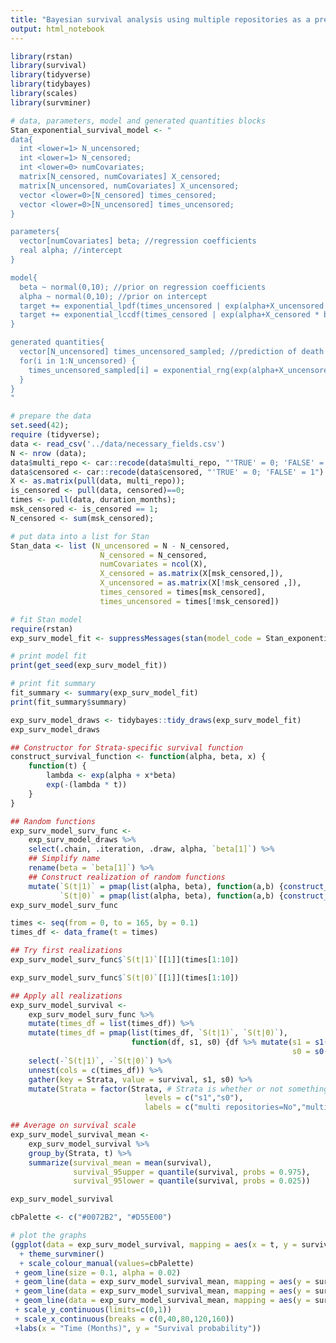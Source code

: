 ```yaml
---
title: "Bayesian survival analysis using multiple repositories as a predictor"
output: html_notebook
---
```

```r
library(rstan)
library(survival)
library(tidyverse)
library(tidybayes)
library(scales)
library(survminer)
```
 

```r
# data, parameters, model and generated quantities blocks
Stan_exponential_survival_model <- "
data{
  int <lower=1> N_uncensored;
  int <lower=1> N_censored;
  int <lower=0> numCovariates;
  matrix[N_censored, numCovariates] X_censored;
  matrix[N_uncensored, numCovariates] X_uncensored;
  vector <lower=0>[N_censored] times_censored;
  vector <lower=0>[N_uncensored] times_uncensored;
}

parameters{
  vector[numCovariates] beta; //regression coefficients
  real alpha; //intercept
}

model{
  beta ~ normal(0,10); //prior on regression coefficients
  alpha ~ normal(0,10); //prior on intercept
  target += exponential_lpdf(times_uncensored | exp(alpha+X_uncensored * beta)); //log-likelihood part for uncensored times
  target += exponential_lccdf(times_censored | exp(alpha+X_censored * beta)); //log-likelihood for censored times
}

generated quantities{
  vector[N_uncensored] times_uncensored_sampled; //prediction of death
  for(i in 1:N_uncensored) {
    times_uncensored_sampled[i] = exponential_rng(exp(alpha+X_uncensored[i,]* beta));
  }
}
"
```

```r
# prepare the data
set.seed(42); 
require (tidyverse);
data <- read_csv('../data/necessary_fields.csv')
N <- nrow (data);
data$multi_repo <- car::recode(data$multi_repo, "'TRUE' = 0; 'FALSE' = 1")
data$censored <- car::recode(data$censored, "'TRUE' = 0; 'FALSE' = 1")
X <- as.matrix(pull(data, multi_repo)); 
is_censored <- pull(data, censored)==0; 
times <- pull(data, duration_months); 
msk_censored <- is_censored == 1; 
N_censored <- sum(msk_censored);
```

```r
# put data into a list for Stan
Stan_data <- list (N_uncensored = N - N_censored, 
                    N_censored = N_censored,
                    numCovariates = ncol(X), 
                    X_censored = as.matrix(X[msk_censored,]),
                    X_uncensored = as.matrix(X[!msk_censored ,]), 
                    times_censored = times[msk_censored],
                    times_uncensored = times[!msk_censored])
```

```r
# fit Stan model
require(rstan)
exp_surv_model_fit <- suppressMessages(stan(model_code = Stan_exponential_survival_model, data = Stan_data))
```

```r
# print model fit
print(get_seed(exp_surv_model_fit))
```

```r
# print fit summary
fit_summary <- summary(exp_surv_model_fit)
print(fit_summary$summary)
```

```r
exp_surv_model_draws <- tidybayes::tidy_draws(exp_surv_model_fit)
exp_surv_model_draws
```
 
```r
## Constructor for Strata-specific survival function
construct_survival_function <- function(alpha, beta, x) {
    function(t) {
        lambda <- exp(alpha + x*beta)
        exp(-(lambda * t))
    }
}

## Random functions
exp_surv_model_surv_func <-
    exp_surv_model_draws %>%
    select(.chain, .iteration, .draw, alpha, `beta[1]`) %>%
    ## Simplify name
    rename(beta = `beta[1]`) %>%
    ## Construct realization of random functions
    mutate(`S(t|1)` = pmap(list(alpha, beta), function(a,b) {construct_survival_function(a,b,1)}),
           `S(t|0)` = pmap(list(alpha, beta), function(a,b) {construct_survival_function(a,b,0)}))
exp_surv_model_surv_func
```

```r
times <- seq(from = 0, to = 165, by = 0.1)
times_df <- data_frame(t = times)

## Try first realizations
exp_surv_model_surv_func$`S(t|1)`[[1]](times[1:10])
```

```r
exp_surv_model_surv_func$`S(t|0)`[[1]](times[1:10])
```
```r
## Apply all realizations
exp_surv_model_survival <-
    exp_surv_model_surv_func %>%
    mutate(times_df = list(times_df)) %>%
    mutate(times_df = pmap(list(times_df, `S(t|1)`, `S(t|0)`),
                           function(df, s1, s0) {df %>% mutate(s1 = s1(t),
                                                               s0 = s0(t))})) %>%
    select(-`S(t|1)`, -`S(t|0)`) %>%
    unnest(cols = c(times_df)) %>%
    gather(key = Strata, value = survival, s1, s0) %>%
    mutate(Strata = factor(Strata, # Strata is whether or not something is hosted on multiple repos or not
                              levels = c("s1","s0"),
                              labels = c("multi repositories=No","multi repositories=Yes")))

## Average on survival scale
exp_surv_model_survival_mean <-
    exp_surv_model_survival %>%
    group_by(Strata, t) %>%
    summarize(survival_mean = mean(survival),
              survival_95upper = quantile(survival, probs = 0.975),
              survival_95lower = quantile(survival, probs = 0.025))

exp_surv_model_survival
```

```r
cbPalette <- c("#0072B2", "#D55E00")

# plot the graphs
(ggplot(data = exp_surv_model_survival, mapping = aes(x = t, y = survival, color = Strata, group = interaction(.chain,.draw,Strata))) 
  + theme_survminer()
  + scale_colour_manual(values=cbPalette)
 + geom_line(size = 0.1, alpha = 0.02) 
 + geom_line(data = exp_surv_model_survival_mean, mapping = aes(y = survival_mean, group = Strata)) 
 + geom_line(data = exp_surv_model_survival_mean, mapping = aes(y = survival_95upper, group = Strata), linetype = "dotted") 
 + geom_line(data = exp_surv_model_survival_mean, mapping = aes(y = survival_95lower, group = Strata), linetype = "dotted")
 + scale_y_continuous(limits=c(0,1))
 + scale_x_continuous(breaks = c(0,40,80,120,160))
 +labs(x = "Time (Months)", y = "Survival probability"))
```

